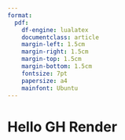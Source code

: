 ```yaml
---
format:
  pdf:
    df-engine: lualatex
    documentclass: article
    margin-left: 1.5cm
    margin-right: 1.5cm
    margin-top: 1.5cm
    margin-bottom: 1.5cm
    fontsize: 7pt
    papersize: a4
    mainfont: Ubuntu
---
```


# Hello GH Render
